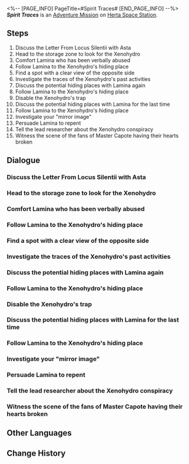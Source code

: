<%-- [PAGE_INFO]
PageTitle=#Spirit Traces#
[END_PAGE_INFO] --%>
{{Stub|Dialogue.}}
{{Mission Infobox
|id            = 2000108
|title         = 
|image         = <!--Mission Spirit Traces.png-->
|type          = Adventure
|event_name    = 
|chapter       = 
|requirements  = 
* [[Adventure Mission]] ''[[Ever-Changing]]'' completed
* Reach [[Trailblaze Level]] 19
|summary       = After the Xenohydro escapes, you and Lamina continue the pursuit. After thwarting the Xenohydro's plan to replace you, Lamina tells you why she conspired with it.
|characters    = Angry Master Capote Fan; Another Me; Asta; Capote; Heartbroken Master Capote Fan; Lamina; Trailblazer; Wen Shiling
|startLocation = [[Herta Space Station]] - [[Master Control Zone]]
|world         = Herta Space Station
|area          = Master Control Zone
|prev          = Ever-Changing
|next          = ???
|rewards       = Trailblaze EXP*250; Stellar Jade*40; Hertareum*50; Sparse Aether*12; Letter From Locus Silentii*1 { text = Letter From Locus Silentii }; Credit*12,000
}}
'''''Spirit Traces''''' is an [[Adventure Mission]] on [[Herta Space Station]].

==Steps==
# Discuss the Letter From Locus Silentii with Asta
# Head to the storage zone to look for the Xenohydro
# Comfort Lamina who has been verbally abused
# Follow Lamina to the Xenohydro's hiding place
# Find a spot with a clear view of the opposite side
# Investigate the traces of the Xenohydro's past activities
# Discuss the potential hiding places with Lamina again
# Follow Lamina to the Xenohydro's hiding place
# Disable the Xenohydro's trap
# Discuss the potential hiding places with Lamina for the last time
# Follow Lamina to the Xenohydro's hiding place
# Investigate your "mirror image"
# Persuade Lamina to repent
# Tell the lead researcher about the Xenohydro conspiracy
# Witness the scene of the fans of Master Capote having their hearts broken

<!--
==Gameplay Notes==

--><!--
==Trial Character==

-->
==Dialogue==
{{Stub Dialogue}}
===Discuss the Letter From Locus Silentii with Asta===
{{Mission Description|type=adventure|location=<!--to be added-->|Asta claims to have received a secret letter written by a Cryptologist From Locus Silentii, which not only revealed the whereabouts of the Xenohydro that had been missing for a long time but also tacitly implicates that someone in the space station has been covering up for the escaped Curio. The cautious lead researcher asks you to investigate.}}
{{Dialogue Start}}
:{{tx}}
{{Dialogue End}}

===Head to the storage zone to look for the Xenohydro===
{{Mission Description|type=adventure|location=Storage Zone|update|The secret letter indicates that the Xenohydro is active in the storage zone. Investigate this zone to see if you can find any clues.}}
{{Dialogue Start}}
:{{tx}}
{{Dialogue End}}

===Comfort Lamina who has been verbally abused===
{{Mission Description|type=adventure|location=Storage Zone|update|The Xenohydro doesn't show up, but you happen to witness Master Capote, a person of much renown in the space station, verbally abusing Lamina, the researcher from the Department of Ecology, who has been in the storage zone for a long time. Your words of comfort touch her, so she offers you help in finding the Xenohydro.}}
{{Dialogue Start}}
:{{tx}}
{{Dialogue End}}

===Follow Lamina to the Xenohydro's hiding place===
{{Mission Description|type=adventure|location=<!--to be added-->|update|Lamina keeps her promise and helps you look for the Xenohydro. After arriving at its first potential hiding place, you decide to wait here... Although you know you might find nothing in the end.}}
{{Dialogue Start}}
:{{tx}}
{{Dialogue End}}

===Find a spot with a clear view of the opposite side===
{{Dialogue Start}}
:{{tx}}
{{Dialogue End}}

===Investigate the traces of the Xenohydro's past activities===
{{Dialogue Start}}
:{{tx}}
{{Dialogue End}}

===Discuss the potential hiding places with Lamina again===
{{Mission Description|type=adventure|location=<!--to be added-->|update|You have gained nothing at the first of the suspected hiding places. Lamina keeps her promise and helps you look for the Xenohydro. Under her guidance, you step into the trap set by the Xenohydro. Thankfully, Lamina brought some healing potions with her. The surprise monster attack turns out to be a fabricated pitfall.<br />After a series of failures, you decide to change your strategy and re-examine the Letter From Locus Silentii. You head to the place the letter points out, and you won't miss again this time.}}
{{Dialogue Start}}
:{{tx}}
{{Dialogue End}}

===Follow Lamina to the Xenohydro's hiding place===
{{Dialogue Start}}
:{{tx}}
{{Dialogue End}}

===Disable the Xenohydro's trap===
{{Dialogue Start}}
:{{tx}}
{{Dialogue End}}

===Discuss the potential hiding places with Lamina for the last time===
{{Dialogue Start}}
:{{tx}}
{{Dialogue End}}

===Follow Lamina to the Xenohydro's hiding place===
{{Dialogue Start}}
:{{tx}}
{{Dialogue End}}

===Investigate your "mirror image"===
{{Mission Description|type=adventure|location=Storage Zone|update|The Xenohydro finally shows up, looking exactly like you.<br />It turns out, Lamina is the traitor mentioned in the secret letter.<br />From the moment you started the investigation, she planned to lure you here and let the Xenohydro take your place.}}
{{Dialogue Start}}
:{{tx}}
{{Dialogue End}}

===Persuade Lamina to repent===
{{Mission Description|type=adventure|location=Storage Zone|update|After thwarting the Xenohydro's plan to replace you, Lamina tells you why she conspired with it.<br />Now you need to decide what to do with the two of them.}}
{{Dialogue Start}}
:{{tx}}
{{Dialogue End}}

===Tell the lead researcher about the Xenohydro conspiracy===
{{Mission Description|type=adventure|location=<!--to be added-->|update|You've decided on what to do with Lamina and the Xenohydro. After telling Asta about their conspiracy, you find that the lead researcher already knows everything. More precisely, she seemingly orchestrated it all.<br />By casting you as an actor in her little play, she managed to make the lost researcher see the error of her ways.}}
{{Dialogue Start}}
:{{tx}}
{{Dialogue End}}

===Witness the scene of the fans of Master Capote having their hearts broken===
{{Mission Description|type=adventure|location=<!--to be added-->|update|Through Asta's effort and with your help, Lamina understands the meaning of independence.<br />Master Capote is the only loser in this incident.}}
{{Dialogue Start}}
:{{tx}}
{{Dialogue End}}

==Other Languages==
{{Other Languages
|en   = Spirit Traces
|zhs  = 魈魅寻踪
|zht  = 魈魅尋蹤
|ja   = 魑魅魍魎はいずこ
|ko   = 도깨비 추적
|es   = La búsqueda de la Xenocriatura
|fr   = Sur les traces d'un esprit
|ru   = Искатели духов
|th   = เฟ้นหาวิญญาณ
|vi   = Tìm Kiếm Linh Hồn
|de   = Geistspuren
|id   = Pengejaran Roh
|pt   = Rastros de Espírito
}}

==Change History==
{{Change History|1.0}}
